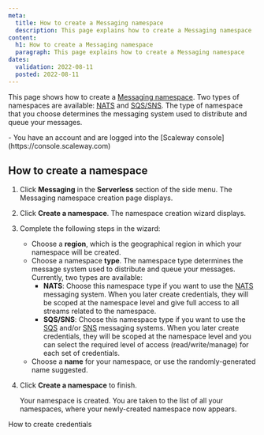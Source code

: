 ```yaml
---
meta:
  title: How to create a Messaging namespace
  description: This page explains how to create a Messaging namespace
content:
  h1: How to create a Messaging namespace
  paragraph: This page explains how to create a Messaging namespace
dates:
  validation: 2022-08-11
  posted: 2022-08-11 
---
```


This page shows how to create a [Messaging namespace](/compute/messaging/concepts/#namespace). Two types of namespaces are available: [NATS](/compute/messaging/concepts/#nats) and [SQS/SNS](/compute/messaging/concepts/#sqssns). The type of namespace that you choose determines the messaging system used to distribute and queue your messages.

<Macro id="iam-requirements" />

<Message type="requirement">
  - You have an account and are logged into the [Scaleway console](https://console.scaleway.com)
</Message>

## How to create a namespace

1. Click **Messaging** in the **Serverless** section of the side menu. The Messaging namespace creation page displays.
2. Click **Create a namespace**. The namespace creation wizard displays.
    <Lightbox src="scaleway-namespace-creation.webp" alt="" />
3. Complete the following steps in the wizard: 
    - Choose a **region**, which is the geographical region in which your namespace will be created.
    - Choose a namespace **type**. The namespace type determines the message system used to distribute and queue your messages. Currently, two types are available:
        - **NATS**: Choose this namespace type if you want to use the [NATS](/compute/messaging/concepts/#nats) messaging system. When you later create credentials, they will be scoped at the namespace level and give full access to all streams related to the namespace.
        - **SQS/SNS**: Choose this namespace type if you want to use the [SQS](/compute/messaging/concepts/#sqssns) and/or [SNS](/compute/messaging/concepts/#sns) messaging systems. When you later create credentials, they will be scoped at the namespace level and you can select the required level of access (read/write/manage) for each set of credentials. 
    - Choose a **name** for your namespace, or use the randomly-generated name suggested.
4. Click **Create a namespace** to finish.

    Your namespace is created. You are taken to the list of all your namespaces, where your newly-created namespace now appears.


<Navigation title="See Also">
  <NextButton to="/compute/messaging/how-to/create-credentials/">How to create credentials</NextButton>
</Navigation>
